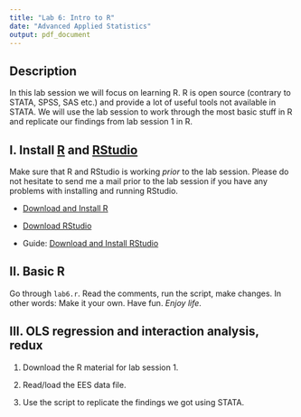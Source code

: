 ```yaml
---
title: "Lab 6: Intro to R"
date: "Advanced Applied Statistics"
output: pdf_document
---
```


## Description

In this lab session we will focus on learning R. R is open source (contrary to STATA, SPSS, SAS etc.) and provide a lot of useful tools not available in STATA. We will use the lab session to work through the most basic stuff in R and replicate our findings from lab session 1 in R. 

## I. Install [R](https://www.r-project.org/) and [RStudio](https://www.rstudio.com/products/rstudio/download/)

Make sure that R and RStudio is working _prior_ to the lab session. Please do not hesitate to send me a mail prior to the lab session if you have any problems with installing and running RStudio.

- [Download and Install R](https://cran.r-project.org/)

- [Download RStudio](https://www.rstudio.com/products/rstudio/download/)

- Guide: [Download and Install RStudio](http://rprogramming.net/download-and-install-rstudio/)

## II. Basic R

Go through `lab6.r`. Read the comments, run the script, make changes. In other words: Make it your own. Have fun. _Enjoy life_.

## III. OLS regression and interaction analysis, redux

1. Download the R material for lab session 1.

2. Read/load the EES data file.

3. Use the script to replicate the findings we got using STATA. 

